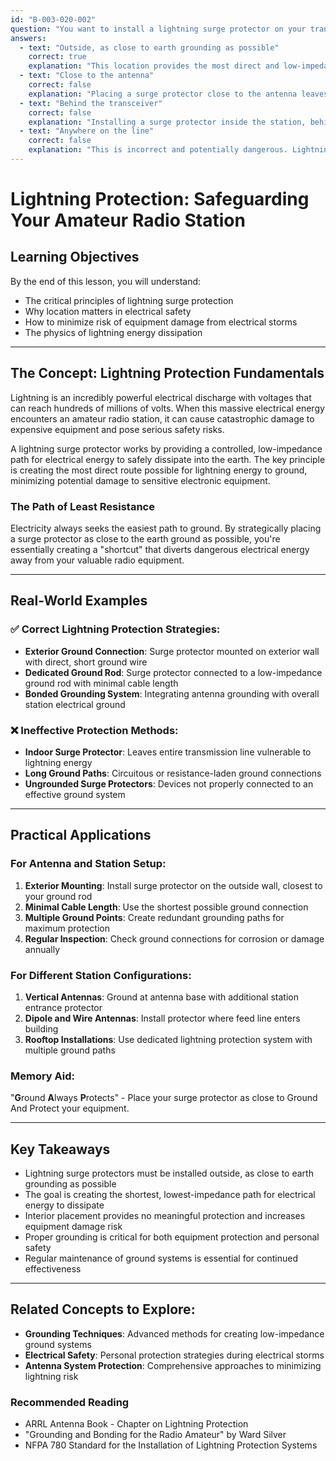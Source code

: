 ```yaml
---
id: "B-003-020-002"
question: "You want to install a lightning surge protector on your transmission line, where should it be inserted?"
answers:
  - text: "Outside, as close to earth grounding as possible"
    correct: true
    explanation: "This location provides the most direct and low-impedance path for lightning energy to safely dissipate into the ground. By positioning the surge protector as close to the earth ground as possible, you minimize the length of conductor that could act as an antenna or transmission path for destructive electrical energy. The shorter the path to ground, the less opportunity for lightning to damage station equipment or cause dangerous voltage buildup."
  - text: "Close to the antenna"
    correct: false
    explanation: "Placing a surge protector close to the antenna leaves a significant length of transmission line unprotected. Lightning's extremely high voltage can travel along the coaxial cable, potentially causing damage to equipment before reaching the protector. This positioning increases the risk of electrical energy entering your station and destroying sensitive electronics."
  - text: "Behind the transceiver"
    correct: false
    explanation: "Installing a surge protector inside the station, behind the transceiver, is the least effective and most dangerous location. By this point, lightning energy would have already traveled through the entire transmission line, potentially causing significant damage to antenna systems, feedlines, and the transceiver itself. Interior placement provides no protection and increases the risk of electrical damage and personal safety hazards."
  - text: "Anywhere on the line"
    correct: false
    explanation: "This is incorrect and potentially dangerous. Lightning surge protectors must be strategically placed to provide effective protection. Random placement does not ensure a low-impedance path to ground or minimize the risk of electrical energy damaging station equipment. Proper placement is critical for effective lightning protection."
---
```


# Lightning Protection: Safeguarding Your Amateur Radio Station

## Learning Objectives
By the end of this lesson, you will understand:
- The critical principles of lightning surge protection
- Why location matters in electrical safety
- How to minimize risk of equipment damage from electrical storms
- The physics of lightning energy dissipation

---

## The Concept: Lightning Protection Fundamentals

Lightning is an incredibly powerful electrical discharge with voltages that can reach hundreds of millions of volts. When this massive electrical energy encounters an amateur radio station, it can cause catastrophic damage to expensive equipment and pose serious safety risks.

A lightning surge protector works by providing a controlled, low-impedance path for electrical energy to safely dissipate into the earth. The key principle is creating the most direct route possible for lightning energy to ground, minimizing potential damage to sensitive electronic equipment.

### The Path of Least Resistance

Electricity always seeks the easiest path to ground. By strategically placing a surge protector as close to the earth ground as possible, you're essentially creating a "shortcut" that diverts dangerous electrical energy away from your valuable radio equipment.

---

## Real-World Examples

### ✅ Correct Lightning Protection Strategies:
- **Exterior Ground Connection**: Surge protector mounted on exterior wall with direct, short ground wire
- **Dedicated Ground Rod**: Surge protector connected to a low-impedance ground rod with minimal cable length
- **Bonded Grounding System**: Integrating antenna grounding with overall station electrical ground

### ❌ Ineffective Protection Methods:
- **Indoor Surge Protector**: Leaves entire transmission line vulnerable to lightning energy
- **Long Ground Paths**: Circuitous or resistance-laden ground connections
- **Ungrounded Surge Protectors**: Devices not properly connected to an effective ground system

---

## Practical Applications

### For Antenna and Station Setup:
1. **Exterior Mounting**: Install surge protector on the outside wall, closest to your ground rod
2. **Minimal Cable Length**: Use the shortest possible ground connection
3. **Multiple Ground Points**: Create redundant grounding paths for maximum protection
4. **Regular Inspection**: Check ground connections for corrosion or damage annually

### For Different Station Configurations:
1. **Vertical Antennas**: Ground at antenna base with additional station entrance protector
2. **Dipole and Wire Antennas**: Install protector where feed line enters building
3. **Rooftop Installations**: Use dedicated lightning protection system with multiple ground paths

### Memory Aid:
"**G**round **A**lways **P**rotects" - Place your surge protector as close to Ground And Protect your equipment.

---

## Key Takeaways

- Lightning surge protectors must be installed outside, as close to earth grounding as possible
- The goal is creating the shortest, lowest-impedance path for electrical energy to dissipate
- Interior placement provides no meaningful protection and increases equipment damage risk
- Proper grounding is critical for both equipment protection and personal safety
- Regular maintenance of ground systems is essential for continued effectiveness

---

## Related Concepts to Explore:
- **Grounding Techniques**: Advanced methods for creating low-impedance ground systems
- **Electrical Safety**: Personal protection strategies during electrical storms
- **Antenna System Protection**: Comprehensive approaches to minimizing lightning risk

### Recommended Reading
- ARRL Antenna Book - Chapter on Lightning Protection
- "Grounding and Bonding for the Radio Amateur" by Ward Silver
- NFPA 780 Standard for the Installation of Lightning Protection Systems